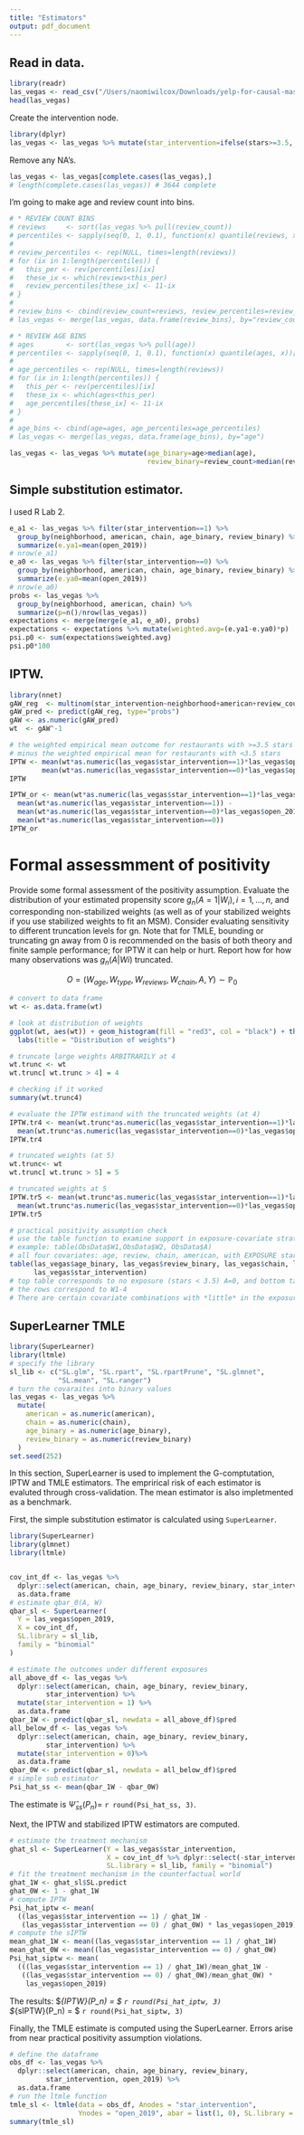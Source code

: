 ```yaml
---
title: "Estimators"
output: pdf_document
---
```


## Read in data.
```r
library(readr)
las_vegas <- read_csv("/Users/naomiwilcox/Downloads/yelp-for-causal-master 5/data/las-vegas-yelp.csv")[,-1]
head(las_vegas)
```

Create the intervention node.

```r
library(dplyr)
las_vegas <- las_vegas %>% mutate(star_intervention=ifelse(stars>=3.5, 1, 0))
```

Remove any NA's.
```r
las_vegas <- las_vegas[complete.cases(las_vegas),]
# length(complete.cases(las_vegas)) # 3644 complete
```

I'm going to make age and review count into bins.
```r
# * REVIEW COUNT BINS
# reviews     <- sort(las_vegas %>% pull(review_count))
# percentiles <- sapply(seq(0, 1, 0.1), function(x) quantile(reviews, x))[-1]
# 
# review_percentiles <- rep(NULL, times=length(reviews))
# for (ix in 1:length(percentiles)) {
#   this_per <- rev(percentiles)[ix]
#   these_ix <- which(reviews<this_per)
#   review_percentiles[these_ix] <- 11-ix
# }
# 
# review_bins <- cbind(review_count=reviews, review_percentiles=review_percentiles)
# las_vegas <- merge(las_vegas, data.frame(review_bins), by="review_count")
```

```r
# * REVIEW AGE BINS
# ages        <- sort(las_vegas %>% pull(age))
# percentiles <- sapply(seq(0, 1, 0.1), function(x) quantile(ages, x))[-1]
# 
# age_percentiles <- rep(NULL, times=length(reviews))
# for (ix in 1:length(percentiles)) {
#   this_per <- rev(percentiles)[ix]
#   these_ix <- which(ages<this_per)
#   age_percentiles[these_ix] <- 11-ix
# }
# 
# age_bins <- cbind(age=ages, age_percentiles=age_percentiles)
# las_vegas <- merge(las_vegas, data.frame(age_bins), by="age")
```


```r
las_vegas <- las_vegas %>% mutate(age_binary=age>median(age),
                                  review_binary=review_count>median(review_count))
```

## Simple substitution estimator.
I used R Lab 2.
```r
e_a1 <- las_vegas %>% filter(star_intervention==1) %>%
  group_by(neighborhood, american, chain, age_binary, review_binary) %>%
  summarize(e.ya1=mean(open_2019))
# nrow(e_a1)
e_a0 <- las_vegas %>% filter(star_intervention==0) %>%
  group_by(neighborhood, american, chain, age_binary, review_binary) %>%
  summarize(e.ya0=mean(open_2019))
# nrow(e_a0)
probs <- las_vegas %>% 
  group_by(neighborhood, american, chain) %>% 
  summarize(p=n()/nrow(las_vegas))
expectations <- merge(merge(e_a1, e_a0), probs)
expectations <- expectations %>% mutate(weighted.avg=(e.ya1-e.ya0)*p)
psi.p0 <- sum(expectations$weighted.avg)
psi.p0*100
```

## IPTW.
```r
library(nnet)
gAW_reg  <- multinom(star_intervention~neighborhood+american+review_count+age, data=las_vegas)
gAW_pred <- predict(gAW_reg, type="probs")
gAW <- as.numeric(gAW_pred)
wt  <- gAW^-1

# the weighted empirical mean outcome for restaurants with >=3.5 stars
# minus the weighted empirical mean for restaurants with <3.5 stars
IPTW <- mean(wt*as.numeric(las_vegas$star_intervention==1)*las_vegas$open_2019) -
        mean(wt*as.numeric(las_vegas$star_intervention==0)*las_vegas$open_2019)
IPTW

```


```r
IPTW_or <- mean(wt*as.numeric(las_vegas$star_intervention==1)*las_vegas$open_2019) /
  mean(wt*as.numeric(las_vegas$star_intervention==1)) -
  mean(wt*as.numeric(las_vegas$star_intervention==0)*las_vegas$open_2019) / 
  mean(wt*as.numeric(las_vegas$star_intervention==0))
IPTW_or
```

#  Formal assessmment of positivity

Provide some formal assessment of the positivity assumption. Evaluate the distribution of your estimated propensity score $g_n(A = 1|W_i), i = 1, ..., n,$ and corresponding non-stabilized weights (as well as of your stabilized weights if you use stabilized weights to fit an MSM). Consider evaluating sensitivity to different truncation levels for gn. Note that for TMLE, bounding or truncating gn away from 0 is recommended on the basis of both theory and finite sample performance; for IPTW it can help or hurt. Report how for how many observations was $g_n(A|Wi)$ truncated. 

$$O = (W_{age}, W_{type}, W_{reviews}, W_{chain}, A, Y) \sim \mathbb{P}_0$$


```r
# convert to data frame
wt <- as.data.frame(wt)

# look at distribution of weights
ggplot(wt, aes(wt)) + geom_histogram(fill = "red3", col = "black") + theme_minimal() + 
  labs(title = "Distribution of weights")

# truncate large weights ARBITRARILY at 4
wt.trunc <- wt
wt.trunc[ wt.trunc > 4] = 4

# checking if it worked
summary(wt.trunc4)

# evaluate the IPTW estimand with the truncated weights (at 4)
IPTW.tr4 <- mean(wt.trunc*as.numeric(las_vegas$star_intervention==1)*las_vegas$open_2019) -
  mean(wt.trunc*as.numeric(las_vegas$star_intervention==0)*las_vegas$open_2019)
IPTW.tr4

# truncated weights (at 5)
wt.trunc<- wt
wt.trunc[ wt.trunc > 5] = 5

# truncated weights at 5
IPTW.tr5 <- mean(wt.trunc*as.numeric(las_vegas$star_intervention==1)*las_vegas$open_2019) -
  mean(wt.trunc*as.numeric(las_vegas$star_intervention==0)*las_vegas$open_2019)
IPTW.tr5

# practical positivity assumption check
# use the table function to examine support in exposure-covariate strata
# example: table(ObsData$W1,ObsData$W2, ObsData$A)
# all four covariates: age, review, chain, american, with EXPOSURE stars
table(las_vegas$age_binary, las_vegas$review_binary, las_vegas$chain, las_vegas$american,
      las_vegas$star_intervention)
# top table corresponds to no exposure (stars < 3.5) A=0, and bottom table corresponds to exposure (stars >= 3.5) A=1
# the rows correspond to W1-4
# There are certain covariate combinations with *little* in the exposure.  


```

## SuperLearner TMLE

```r
library(SuperLearner)
library(ltmle)
# specify the library
sl_lib <- c("SL.glm", "SL.rpart", "SL.rpartPrune", "SL.glmnet",
            "SL.mean", "SL.ranger")
# turn the covaraites into binary values
las_vegas <- las_vegas %>%
  mutate(
    american = as.numeric(american),
    chain = as.numeric(chain),
    age_binary = as.numeric(age_binary),
    review_binary = as.numeric(review_binary)
  )
set.seed(252)
```

In this section, SuperLearner is used to implement the G-comptutation, IPTW and
TMLE estimators. The emprirical risk of each estimator is evaluted through 
cross-validation. The mean estimator is also impletmented as a benchmark.

First, the simple substitution estimator is calculated using `SuperLearner`.
```r
library(SuperLearner)
library(glmnet)
library(ltmle)


cov_int_df <- las_vegas %>% 
  dplyr::select(american, chain, age_binary, review_binary, star_intervention) %>%
  as.data.frame
# estimate qbar_0(A, W)
qbar_sl <- SuperLearner(
  Y = las_vegas$open_2019,
  X = cov_int_df,
  SL.library = sl_lib,
  family = "binomial"
)

# estimate the outcomes under different exposures
all_above_df <- las_vegas %>%
  dplyr::select(american, chain, age_binary, review_binary,
         star_intervention) %>%
  mutate(star_intervention = 1) %>%
  as.data.frame
qbar_1W <- predict(qbar_sl, newdata = all_above_df)$pred
all_below_df <- las_vegas %>%
  dplyr::select(american, chain, age_binary, review_binary,
         star_intervention) %>%
  mutate(star_intervention = 0)%>%
  as.data.frame
qbar_0W <- predict(qbar_sl, newdata = all_below_df)$pred
# simple sub estimator
Psi_hat_ss <- mean(qbar_1W - qbar_0W)
```
The estimate is $\hat{\Psi}_{ss}(P_n) =$ 
`r round(Psi_hat_ss, 3)`.

Next, the IPTW and stabilized IPTW estimators are computed. 

```r
# estimate the treatment mechanism
ghat_sl <- SuperLearner(Y = las_vegas$star_intervention,
                        X = cov_int_df %>% dplyr::select(-star_intervention),
                        SL.library = sl_lib, family = "binomial")
# fit the treatment mechanism in the counterfactual world
ghat_1W <- ghat_sl$SL.predict
ghat_0W <- 1 - ghat_1W
# compute IPTW
Psi_hat_iptw <- mean(
  ((las_vegas$star_intervention == 1) / ghat_1W - 
   (las_vegas$star_intervention == 0) / ghat_0W) * las_vegas$open_2019)
# compute the sIPTW
mean_ghat_1W <- mean((las_vegas$star_intervention == 1) / ghat_1W)
mean_ghat_0W <- mean((las_vegas$star_intervention == 0) / ghat_0W)
Psi_hat_siptw <- mean(
  (((las_vegas$star_intervention == 1) / ghat_1W)/mean_ghat_1W - 
   ((las_vegas$star_intervention == 0) / ghat_0W)/mean_ghat_0W) *
    las_vegas$open_2019)

```


The results:
$\hat{\Psi}_{IPTW}(P_n) = $ `r round(Psi_hat_iptw, 3)`  
$\hat{\Psi}_{sIPTW}(P_n) = $ `r round(Psi_hat_siptw, 3)`

Finally, the TMLE estimate is computed using the SuperLearner. Errors arise from
near practical positivity assumption violations.  

```r
# define the dataframe
obs_df <- las_vegas %>% 
  dplyr::select(american, chain, age_binary, review_binary,
         star_intervention, open_2019) %>%
  as.data.frame
# run the ltmle function
tmle_sl <- ltmle(data = obs_df, Anodes = "star_intervention",
                 Ynodes = "open_2019", abar = list(1, 0), SL.library = sl_lib)
summary(tmle_sl)  

```




